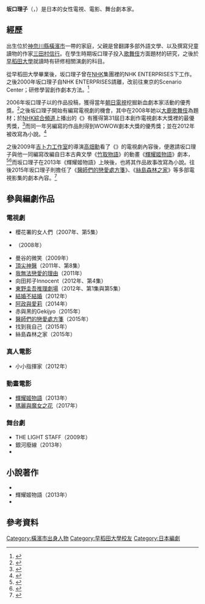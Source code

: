 {{noteTA
|G1=JP Show
|G2=Ghibli
}}
{{About|編劇|同名同姓、HKT48的成员|坂口理子 (HKT48)}}
{{藝人
|姓名 = 坂口 理子
|類型 = 編劇
|國籍 = {{JPN}}
|出生日期 = {{Birth date and age|year=1972|month=5|day=16}}
|出生地點 = [[神奈川縣|神奈川縣]][[橫濱市|橫濱市]]
|逝世日期 = 
|逝世地點 = 
|職業 = 影視劇本家
|母校 = [[早稻田大學|早稻田大學]]
|父母 = [[三田村信行|三田村信行]]（父）
|活躍年代 = 2007年─至今
|IMDb = 4940865
|獎項 = 2006年第6屆朝日電視台21世紀新人劇本大獎：優秀獎<br>2008年第2屆WOWOW劇本大獎：優秀獎<br>2008年第31屆創作電視劇本大獎：最優秀獎
}}
{{Japanese
| japanese = 坂口 理子
| kana = さかぐち りこ
| romaji = Sakaguchi Riko
}}

'''坂口理子'''（{{lang-ja|坂口理子}}，{{bd|1972年|5月16日|||Sakaguchi Riko}}）是日本的女性電視、電影、舞台劇本家。

== 經歷 ==
出生位於[[神奈川縣|神奈川縣]][[橫濱市|橫濱市]]一帶的家庭，父親是曾翻譯多部外語文學、以及撰寫兒童讀物的作家[[三田村信行|三田村信行]]。在學生時期坂口理子投入[[歌舞伎|歌舞伎]]方面題材的研究，之後於[[早稻田大學|早稻田大學]]就讀時有研修相關演劇的科目。

從早稻田大學畢業後，坂口理子曾在[[NHK|NHK]]集團裡的NHK ENTERPRISES下工作。之後2000年坂口理子自NHK ENTERPRISES請離，改前往東京的Scenario Center；研修學習創作劇本方法。<ref>{{cite web |url=https://www.scenario.co.jp/?p=5958 |script-title=ja:学校で学ぶということ・・・坂口理子さん |work=Scenario Center |date=2014年4月2日 |accessdate=2016年2月18日 |archive-date=2016年3月4日 |archive-url=https://web.archive.org/web/20160304193325/https://www.scenario.co.jp/?p=5958 |dead-url=no }}</ref>

2006年坂口理子以{{nihongo|《祝有個好年》|良いお年を}}的作品投稿，獲得當年[[朝日電視|朝日電視]]挖掘新血劇本家活動的優秀獎。<ref>{{cite web |url=http://news.walkerplus.com/article/60057/ |script-title=ja:「テレビ朝日21世紀新人シナリオ大賞」受賞作品決定 |publisher=[[角川書店|角川書店]] |date=2015年6月15日 |accessdate=2016年2月18日 |archive-date=2016年1月6日 |archive-url=https://web.archive.org/web/20160106163708/http://news.walkerplus.com/article/60057/ |dead-url=no }}</ref>之後坂口理子開始有編寫電視劇的機會，其中在2008年她以[[大鹿歌舞伎|大鹿歌舞伎]]為題材；於[[NHK綜合頻道|NHK綜合頻道]]上播出的《{{lang|ja|おシャシャのシャン!}}》有獲得第31屆日本創作電視劇本大獎裡的最優秀獎，<ref>{{cite web |url=http://www.hosakkyo2012.jp/%E5%89%B5%E4%BD%9C%E3%83%89%E3%83%A9%E3%83%9E%E5%A4%A7%E8%B3%9E-new/%E9%81%8E%E5%8E%BB%E3%81%AE%E5%8F%97%E8%B3%9E%E8%80%85-%E3%83%86%E3%83%AC%E3%83%93/ |script-title=ja:創作テレビドラマ大賞　歴代受賞者一覧 |work={{lang|ja|日本放送作家協会}} |accessdate=2016年2月18日 |archive-date=2016年3月4日 |archive-url=https://web.archive.org/web/20160304185830/http://www.hosakkyo2012.jp/%E5%89%B5%E4%BD%9C%E3%83%89%E3%83%A9%E3%83%9E%E5%A4%A7%E8%B3%9E-new/%E9%81%8E%E5%8E%BB%E3%81%AE%E5%8F%97%E8%B3%9E%E8%80%85-%E3%83%86%E3%83%AC%E3%83%93/ |dead-url=no }}</ref>而同一年另編寫的作品{{nihongo|《Freude！～用歡喜的歌說再見～》|フロイデ!〜歓喜の歌でサヨナラを〜}}則得到WOWOW劇本大獎的優秀獎；並在2012年被改寫為小說。<ref>{{cite web |url=http://www.wowow.co.jp/drama/sc/second/ |script-title=ja:WOWOWシナリオ大賞 |work=WOWOW INC. |accessdate=2016年2月18日 |archive-date=2015年12月19日 |archive-url=https://web.archive.org/web/20151219200336/http://www.wowow.co.jp/drama/sc/second/ |dead-url=no }}</ref>

之後2009年[[吉卜力工作室|吉卜力工作室]]的導演[[高畑勳|高畑勳]]看了《{{lang|ja|おシャシャのシャン!}}》的電視劇內容後，便邀請坂口理子與他一同編寫改編自日本古典文學《[[竹取物語|竹取物語]]》的動畫《[[輝耀姬物語|輝耀姬物語]]》劇本，<ref>{{cite book |script-title=ja:かぐや姫の物語 ビジュアルガイド |publisher=[[角川書店|角川書店]] |isbn=978-404-110568-9 |date=2013年11月22日 |page=86頁 }}</ref><ref>{{cite web |url=http://magazine.kakaku.com/mag/hobby/id=1413/ |script-title=ja:高畑勲監督の超大作『かぐや姫の物語』完成報告会見レポート |work=Kakaku |date=2013年11月10日 |accessdate=2016年2月18日 |archive-url=https://web.archive.org/web/20150508100805/http://magazine.kakaku.com/mag/hobby/id=1413/ |archive-date=2015年5月8日 |dead-url=yes }}</ref>而坂口理子在2013年《輝耀姬物語》上映後，也將其作品故事改寫為小說。往後2015年坂口理子則擔任了《[[醫師們的戀愛處方箋|醫師們的戀愛處方箋]]》、《[[絲島森林之家|絲島森林之家]]》等多部電視影集的劇本內容。<ref>{{cite web |url=http://www.cinra.net/news/20151129-itonomori |script-title=ja:樹木希林が死刑囚と交流する謎の老婦に、永作博美主演の福岡発ドラマ |work=CINRA |date=2015年11月29日 |accessdate=2016年2月18日 |archive-date=2016年3月4日 |archive-url=https://web.archive.org/web/20160304124638/http://www.cinra.net/news/20151129-itonomori |dead-url=no }}</ref>

== 參與編劇作品 ==
=== 電視劇 ===
*櫻花署的女人們（2007年、第5集）
*{{lang|ja|おシャシャのシャン!}}（2008年）
*曼谷的微笑（2009年）
*[[頂尖神醫#電視劇|頂尖神醫]]（2011年、第8集）
*[[我無法戀愛的理由|我無法戀愛的理由]]（2011年）
*向田邦子Innocent（2012年、第4集）
*[[東野圭吾推理劇場|東野圭吾推理劇場]]（2012年、第1集與第5集）
*[[結婚不結婚|結婚不結婚]]（2012年）
*[[阿政與愛莉|阿政與愛莉]]（2014年）
*赤與黑的Gekijyo（2015年）
*[[醫師們的戀愛處方箋|醫師們的戀愛處方箋]]（2015年）
*找到我自己（2015年）
*絲島森林之家（2015年）

=== 真人電影 ===
*小小指揮家（2012年）

=== 動畫電影 ===
*[[輝耀姬物語|輝耀姬物語]]（2013年）
*[[瑪麗與魔女之花|瑪麗與魔女之花]]（2017年）

=== 舞台劇 ===
*THE LIGHT STAFF（2009年）
*銀河廢線（2013年）
*{{nihongo|在花之下|花の下にて、2012年}}

== 小說著作 ==
*{{nihongo|Freude！～用歡喜的歌說再見～|フロイデ!〜歓喜の歌でサヨナラを〜、2012年}}
*輝耀姬物語（2013年）
*{{nihongo|戀情富士山|恋する富士山、2014年}}

== 參考資料 ==
{{reflist}}

{{Authority control}}

{{DEFAULTSORT:Sakaguchi Riko}}
[[Category:橫濱市出身人物|Category:橫濱市出身人物]]
[[Category:早稻田大學校友|Category:早稻田大學校友]]
[[Category:日本編劇|Category:日本編劇]]